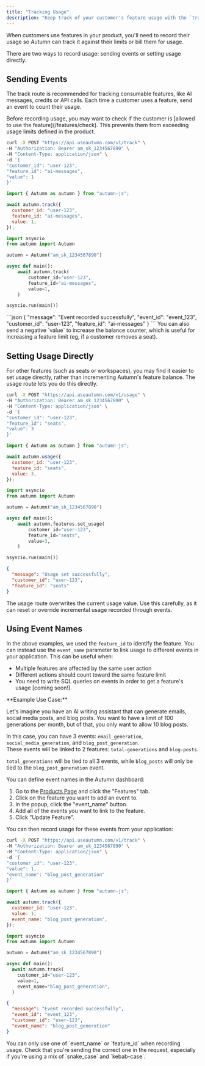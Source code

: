 ```yaml
---
title: "Tracking Usage"
description: "Keep track of your customer's feature usage with the `track` route"
---
```


When customers use features in your product, you'll need to record their usage so Autumn can track it against their limits or bill them for usage.

There are two ways to record usage: sending events or setting usage directly.

## Sending Events

The track route is recommended for tracking consumable features, like AI messages, credits or API calls. Each time a customer uses a feature, send an event to count their usage.

<Tip>
  Before recording usage, you may want to check if the customer is [allowed to
  use the feature](/features/check). This prevents them from exceeding usage
  limits defined in the product.
</Tip>

<CodeGroup>

```bash cURL
curl -X POST "https://api.useautumn.com/v1/track" \
-H "Authorization: Bearer am_sk_1234567890" \
-H "Content-Type: application/json" \
-d '{
"customer_id": "user-123",
"feature_id": "ai-messages",
"value": 1
}'
```

```javascript Typescript
import { Autumn as autumn } from "autumn-js";

await autumn.track({
  customer_id: "user-123",
  feature_id: "ai-messages",
  value: 1,
});
```

```python Python
import asyncio
from autumn import Autumn

autumn = Autumn("am_sk_1234567890")

async def main():
    await autumn.track(
        customer_id="user-123",
        feature_id="ai-messages",
        value=1,
    )

asyncio.run(main())
```

</CodeGroup>
```json
{
"message": "Event recorded successfully",
"event_id": "event_123",
"customer_id": "user-123",
"feature_id": "ai-messages"
}
```

<Check>
  You can also send a negative `value` to increase the balance counter, which is
  useful for increasing a feature limit (eg, if a customer removes a seat).
</Check>

## Setting Usage Directly

For other features (such as seats or workspaces), you may find it easier to set usage directly, rather than incrementing Autumn's feature balance. The usage route lets you do this directly.

<CodeGroup>

```bash cURL {1}
curl -X POST "https://api.useautumn.com/v1/usage" \
-H "Authorization: Bearer am_sk_1234567890" \
-H "Content-Type: application/json" \
-d '{
"customer_id": "user-123",
"feature_id": "seats",
"value": 3
}'
```

```javascript Typescript
import { Autumn as autumn } from "autumn-js";

await autumn.usage({
  customer_id: "user-123",
  feature_id: "seats",
  value: 3,
});
```

```python Python
import asyncio
from autumn import Autumn

autumn = Autumn("am_sk_1234567890")

async def main():
    await autumn.features.set_usage(
        customer_id="user-123",
        feature_id="seats",
        value=3,
    )

asyncio.run(main())
```

</CodeGroup>

```json
{
  "message": "Usage set successfully",
  "customer_id": "user-123",
  "feature_id": "seats"
}
```

<Warning>
  The usage route overwrites the current usage value. Use this carefully, as it
  can reset or override incremental usage recorded through events.
</Warning>

## Using Event Names

In the above examples, we used the `feature_id` to identify the feature. You can instead use the `event_name` parameter to link usage to different events in your application. This can be useful when:

- Multiple features are affected by the same user action
- Different actions should count toward the same feature limit
- You need to write SQL queries on events in order to get a feature's usage [coming soon!]

<Info>
**Example Use Case:**

Let's imagine you have an AI writing assistant that can generate emails, social media posts, and blog posts. You want to have a limit of 100 generations per month, but of that, you only want to allow 10 blog posts.

In this case, you can have 3 events: `email_generation`, `social_media_generation`, and `blog_post_generation`. <br />
These events will be linked to 2 features: `total-generations` and `blog-posts`.

`total_generations` will be tied to all 3 events, while `blog_posts` will only be tied to the `blog_post_generation` event.

</Info>

You can define event names in the Autumn dashboard:

1. Go to the [Products Page](https://app.useautumn.com/products) and click the "Features" tab.
2. Click on the feature you want to add an event to.
3. In the popup, click the "event_name" button.
4. Add all of the events you want to link to the feature.
5. Click "Update Feature".

You can then record usage for these events from your application:

<CodeGroup>

```bash cURL {8}
curl -X POST "https://api.useautumn.com/v1/track" \
-H "Authorization: Bearer am_sk_1234567890" \
-H "Content-Type: application/json" \
-d '{
"customer_id": "user-123",
"value": 1,
"event_name": "blog_post_generation"
}'
```

```javascript Typescript {10}
import { Autumn as autumn } from "autumn-js";

await autumn.track({
  customer_id: "user-123",
  value: 1,
  event_name: "blog_post_generation",
});
```

```python Python
import asyncio
from autumn import Autumn

autumn = Autumn("am_sk_1234567890")

async def main():
  await autumn.track(
    customer_id="user-123",
    value=1,
    event_name="blog_post_generation",
  )
```

</CodeGroup>

```json
{
  "message": "Event recorded successfully",
  "event_id": "event_123",
  "customer_id": "user-123",
  "event_name": "blog_post_generation"
}
```

<Warning>
  You can only use one of `event_name` or `feature_id` when recording usage.
  Check that you're sending the correct one in the request, especially if you're
  using a mix of `snake_case` and `kebab-case`.
</Warning>
